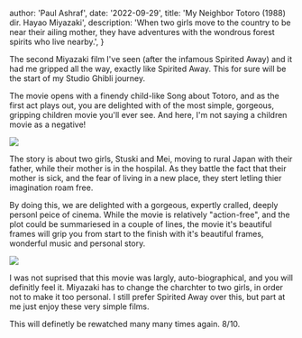 
  author: 'Paul Ashraf',
  date: '2022-09-29',
  title: 'My Neighbor Totoro (1988) dir. Hayao Miyazaki',
  description:
    'When two girls move to the country to be near their ailing mother, they have adventures with the wondrous forest spirits who live nearby.',
}


The second Miyazaki film I've seen (after the infamous Spirited Away) and it had me gripped all the way, exactly like Spirited Away. This for sure will be the start of my Studio Ghibli journey.

The movie opens with a finendy child-like Song about Totoro, and as the first act plays out, you are delighted with of the most simple, gorgeous, gripping children movie you'll ever see. And here, I'm not saying a children movie as a negative!

<Image src={img1} />

The story is about two girls, Stuski and Mei, moving to rural Japan with their father, while their mother is in the hospilal. As they battle the fact that their mother is sick, and the fear of living in a new place, they stert letling thier imagination roam free.

By doing this, we are delighted with a gorgeous, expertly cralled, deeply personl peice of cinema.
While the movie is relatively "action-free", and the plot could be summariesed in a couple of lines, the movie it's beautiful frames will grip you from start to the finish with it's beautiful frames, wonderful music and personal story.

<Image src={img2} />

I was not suprised that this movie was largly, auto-biographical, and you will definitly feel it. Miyazaki has to change the charchter to two girls, in order not to make it too personal. I still prefer Spirited Away over this, but part at me just enjoy these very simple films.

This will definetly be rewatched many many times again.
8/10.

